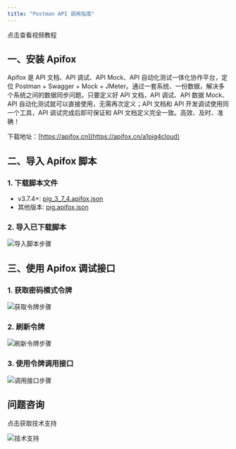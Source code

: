 ```yaml
---
title: "Postman API 调用指南"
---
```


<Card title="视频教程" icon="video" href="https://player.bilibili.com/player.html?bvid=BV12t411B7e9&p=33&page=33&autoplay=0">
  点击查看视频教程
</Card>

## 一、安装 Apifox

<Warning>
Apifox 是 API 文档、API 调试、API Mock、API 自动化测试一体化协作平台，定位 Postman + Swagger + Mock + JMeter。通过一套系统、一份数据，解决多个系统之间的数据同步问题。只要定义好 API 文档，API 调试、API 数据 Mock、API 自动化测试就可以直接使用，无需再次定义；API 文档和 API 开发调试使用同一个工具，API 调试完成后即可保证和 API 文档定义完全一致。高效、及时、准确！

下载地址：[https://apifox.cn](https://apifox.cn/a1pig4cloud)
</Warning>

## 二、导入 Apifox 脚本

### 1. 下载脚本文件

- v3.7.4+: [pig_3_7_4.apifox.json](https://www.yuque.com/attachments/yuque/0/2024/json/283679/1706455531359-e795ec88-068e-48e1-b71f-f8876768ae81.json)
- 其他版本: [pig.apifox.json](https://www.yuque.com/attachments/yuque/0/2022/json/283679/1662169309590-f8221bb9-8814-469c-b008-c0a2ee117723.json)

### 2. 导入已下载脚本

![导入脚本步骤](https://cdn.nlark.com/yuque/0/2022/png/283679/1661930400658-1da2a19f-f9aa-436e-a9a7-da2d42cc32f4.png)

## 三、使用 Apifox 调试接口

### 1. 获取密码模式令牌

![获取令牌步骤](https://cdn.nlark.com/yuque/0/2022/png/283679/1661930497537-e6e3b519-b5d7-4c9c-9598-3914c1cec9c1.png)

### 2. 刷新令牌

![刷新令牌步骤](https://cdn.nlark.com/yuque/0/2022/png/283679/1661930525039-5ba47594-7369-4c54-99c1-7534c5070eeb.png)

### 3. 使用令牌调用接口

![调用接口步骤](https://cdn.nlark.com/yuque/0/2022/png/283679/1661930575181-b32fbf6b-3e7b-4ca1-b69b-fb9eb93954d9.png)

## 问题咨询

<Card title="技术支持" icon="help" href="https://www.yuque.com/pig4cloud/pig">
  点击获取技术支持
</Card>

![技术支持](https://cdn.nlark.com/yuque/0/2022/gif/283679/1662563973685-c22e9831-db66-42b5-973f-886d25d1e0e7.gif)

